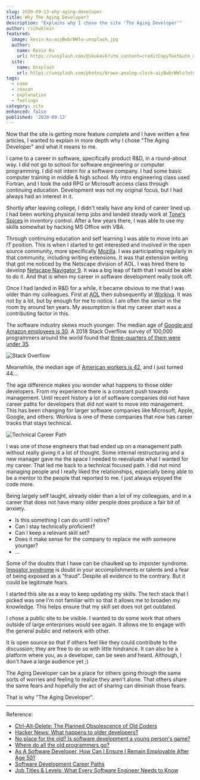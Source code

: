 ```yaml
---
slug: 2020-09-13-why-aging-developer
title: Why The Aging Developer?
description: "Explains why I chose the site 'The Aging Developer'"
author: richwklein
featured:
  image: kevin-ku-aiyBwbrWWlo-unsplash.jpg
  author:
    name: Kevin Ku
    url: https://unsplash.com/@ikukevk?utm_content=creditCopyText&utm_medium=referral&utm_source=unsplash
  site:
    name: Unsplash
    url: https://unsplash.com/photos/brown-analog-clock-aiyBwbrWWlo?utm_content=creditCopyText&utm_medium=referral&utm_source=unsplas
tags:
  - name
  - reason
  - explanation
  - feelings
category: site
enhanced: false
published: '2020-09-13'
---
```


Now that the site is getting more feature complete and I have written a few articles, I wanted to explain in more depth why I chose &quot;The Aging Developer&quot; and what it means to me.

I came to a career in software, specifically product R&D, in a round-about way. I did not go to school for software engineering or computer programming. I did not intern for a software company. I had some basic computer training in
middle & high school. My intro engineering class used Fortran, and I took the odd RPG or Microsoft access class through continuing education. Development was not my original focus, but I had always had an interest in it.

Shortly after leaving college, I didn't really have any kind of career lined up. I had been working physical temp jobs and landed steady work at [Tone's Spices](https://www.tones.com/about) in inventory control. After a few years there, I was able to use my skills somewhat by hacking MS Office with VBA.

Through continuing education and self learning I was able to move into an _IT_ position. This is when I started to get interested and involved in the open source community, more specifically [Mozilla](https://www.mozilla.org).
I was participating regularly in that community, including writing extensions. It was that extension writing that got me noticed by the Netscape division of AOL. I was hired there to develop [Netscape Navigator 9](https://en.wikipedia.org/wiki/Netscape_Navigator_9). It was a big leap of faith that I would be able to do it. And that is when
my career in software development really took off.

Once I had landed in R&D for a while, it became obvious to me that I was older than my colleagues. First at [AOL](https://en.wikipedia.org/wiki/AOL) then subsequently at [Workiva](https://en.wikipedia.org/wiki/Workiva). It was not by a lot, but by enough for me to notice. I am often the senior in the room by around ten years.
My assumption is that my career start was a contributing factor in this.

The software industry skews much younger. The median age of [Google and Amazon employees is 30](https://www.payscale.com/data-packages/top-tech-companies-compared/tech-salaries). A 2018 Stack Overflow survey of 100,000 programmers around the world found that [three-quarters of them were under 35](https://insights.stackoverflow.com/survey/2018#developer-profile-age).

![Stack Overflow](stackoverflow-age.png)

Meanwhile, the median age of [American workers is 42](https://www.bls.gov/emp/tables/median-age-labor-force.htm),
and I just turned 44...

The age difference makes you wonder what happens to those older developers. From my experience there is a constant push towards management. Until recent history a lot of software companies did not have career paths for developers that did not want to move into management. This has been changing for larger software companies like Microsoft, Apple, Google, and others. Workiva is one of these companies that now has career tracks that stays technical.

![Technical Career Path](career-path.png)

I was one of those engineers that had ended up on a management path without really giving it a lot of thought. Some internal restructuring and a new manager gave me the space I needed to reevaluate what I wanted for my career. That led me back to a technical focused path. I did not mind managing people and I really liked the relationships, especially being able to be a mentor to the people that reported to me. I just always enjoyed the code more.

Being largely self taught, already older than a lot of my colleagues, and in a career that does not have many older people does produce a fair bit of anxiety.

- Is this something I can do until I retire?
- Can I stay technically proficient?
- Can I keep a relevant skill set?
- Does it make sense for the company to replace me with someone younger?
- ...

Some of the doubts that I have can be chaulked up to imposter syndrome. [Impostor syndrome](https://en.wikipedia.org/wiki/Impostor_syndrome) is doubt in your accomplishments or talents and a fear of being exposed as a "fraud".
Despite all evidence to the contrary. But it could be legitimate fears.

I started this site as a way to keep updating my skills. The tech stack that I picked was one I'm not familiar with so that it allows me to broaden my knowledge. This helps ensure that my skill set does not get outdated.

I chose a public site to be visible. I wanted to do some work that others outside of large enterprises would see again. It allows me to engage with the general public and network with other.

It is open source so that if others feel like they could contribute to the discussion; they are free to do so with little hindrance. It can also be a platform where you, as a developer, can be seen and heard. Although, I don't
have a large audience yet ;)

The Aging Developer can be a place for others going through the same sorts of worries and feeling to realize they aren't alone. That others share the same fears and hopefully the act of sharing can diminish those fears.

That is why "The Aging Developer".

---

Reference:

- [Ctrl-Alt-Delete: The Planned Obsolescence of Old Coders](https://onezero.medium.com/ctrl-alt-delete-the-planned-obsolescence-of-old-coders-9c5f440ee68)
- [Hacker News: What happens to older developers?](https://news.ycombinator.com/item?id=7372997)
- [No place for the old? Is software development a young person's game?](https://www.techrepublic.com/article/no-place-for-the-old-is-software-development-a-young-persons-game/)
- [Where do all the old programmers go?](https://www.infoworld.com/article/2617093/it-careers-where-do-all-the-old-programmers-go.html)
- [As A Software Developer, How Can I Ensure I Remain Employable After Age 50?](https://www.forbes.com/sites/quora/2012/09/17/as-a-software-developer-how-can-i-ensure-i-remain-employable-after-age-50/#6ab73da57264)
- [Software Development Career Paths](https://simpleprogrammer.com/software-development-career-paths/)
- [Job Titles & Levels: What Every Software Engineer Needs to Know](https://www.holloway.com/s/trh-job-titles-levels-fundamentals-for-software-engineering)
